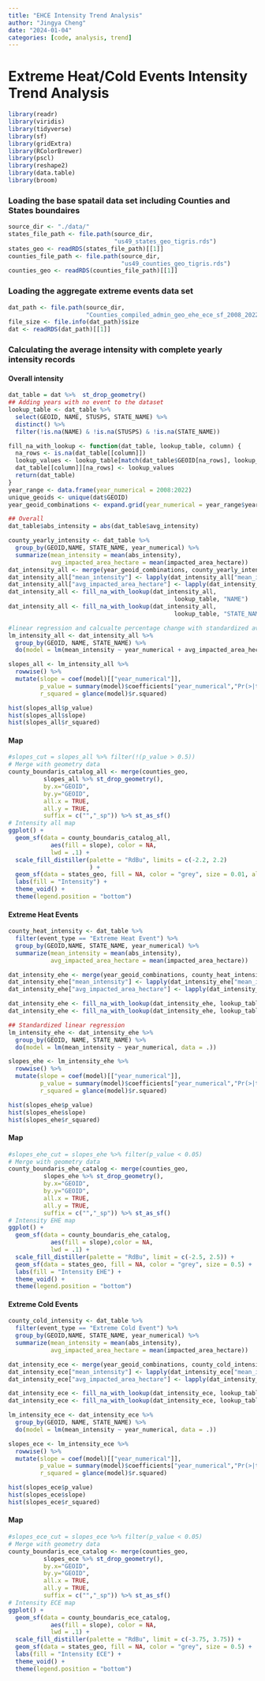 ```yaml
---
title: "EHCE Intensity Trend Analysis"
author: "Jingya Cheng"
date: "2024-01-04"
categories: [code, analysis, trend]
---
```


# Extreme Heat/Cold Events Intensity Trend Analysis

```r
library(readr)
library(viridis)
library(tidyverse)
library(sf)
library(gridExtra)
library(RColorBrewer)
library(pscl)
library(reshape2)
library(data.table)
library(broom)
```

### Loading the base spatail data set including Counties and States boundaires

```r
source_dir <- "./data/"
states_file_path <- file.path(source_dir,
                              "us49_states_geo_tigris.rds")
states_geo <- readRDS(states_file_path)[[1]]
counties_file_path <- file.path(source_dir,
                                "us49_counties_geo_tigris.rds")
counties_geo <- readRDS(counties_file_path)[[1]]
```

### Loading the aggregate extreme events data set

```r
dat_path <- file.path(source_dir,
                      "Counties_compiled_admin_geo_ehe_ece_sf_2008_2022.rds")
file_size <- file.info(dat_path)$size
dat <- readRDS(dat_path)[[1]]
```

### Calculating the average intensity with complete yearly intensity records

#### Overall intensity

```r
dat_table = dat %>%  st_drop_geometry()
## Adding years with no event to the dataset 
lookup_table <- dat_table %>%
  select(GEOID, NAME, STUSPS, STATE_NAME) %>%
  distinct() %>%
  filter(!is.na(NAME) & !is.na(STUSPS) & !is.na(STATE_NAME))

fill_na_with_lookup <- function(dat_table, lookup_table, column) {
  na_rows <- is.na(dat_table[[column]])
  lookup_values <- lookup_table[match(dat_table$GEOID[na_rows], lookup_table$GEOID), column]
  dat_table[[column]][na_rows] <- lookup_values
  return(dat_table)
}
year_range <- data.frame(year_numerical = 2008:2022)
unique_geoids <- unique(dat$GEOID)
year_geoid_combinations <- expand.grid(year_numerical = year_range$year_numerical, GEOID = unique_geoids)

## Overall
dat_table$abs_intensity = abs(dat_table$avg_intensity)

county_yearly_intensity <- dat_table %>%
  group_by(GEOID,NAME, STATE_NAME, year_numerical) %>%
  summarize(mean_intensity = mean(abs_intensity),
            avg_impacted_area_hectare = mean(impacted_area_hectare))
dat_intensity_all <- merge(year_geoid_combinations, county_yearly_intensity, by = c("year_numerical", "GEOID"), all = TRUE)
dat_intensity_all["mean_intensity"] <- lapply(dat_intensity_all["mean_intensity"], function(x) ifelse(is.na(x), 0, x))
dat_intensity_all["avg_impacted_area_hectare"] <- lapply(dat_intensity_all["avg_impacted_area_hectare"], function(x) ifelse(is.na(x), 0, x))
dat_intensity_all <- fill_na_with_lookup(dat_intensity_all, 
                                               lookup_table, "NAME")
dat_intensity_all <- fill_na_with_lookup(dat_intensity_all, 
                                               lookup_table, "STATE_NAME")

#linear regression and calcualte percentage change with standardized average intensity 
lm_intensity_all <- dat_intensity_all %>%
  group_by(GEOID, NAME, STATE_NAME) %>%
  do(model = lm(mean_intensity ~ year_numerical + avg_impacted_area_hectare, data = .))

slopes_all <- lm_intensity_all %>%
  rowwise() %>%
  mutate(slope = coef(model)[["year_numerical"]],
         p_value = summary(model)$coefficients["year_numerical","Pr(>|t|)"],
         r_squared = glance(model)$r.squared)

```

```r
hist(slopes_all$p_value)
hist(slopes_all$slope)
hist(slopes_all$r_squared)
```

#### Map

```r
#slopes_cut = slopes_all %>% filter(!(p_value > 0.5))
# Merge with geometry data
county_boundaris_catalog_all <- merge(counties_geo,
          slopes_all %>% st_drop_geometry(),
          by.x="GEOID",
          by.y="GEOID",
          all.x = TRUE,
          all.y = TRUE,
          suffix = c("","_sp")) %>% st_as_sf() 
# Intensity all map
ggplot() +
  geom_sf(data = county_boundaris_catalog_all,
            aes(fill = slope), color = NA,
            lwd = .1) + 
  scale_fill_distiller(palette = "RdBu", limits = c(-2.2, 2.2)
                       ) +
  geom_sf(data = states_geo, fill = NA, color = "grey", size = 0.01, alpha = 0.2) +
  labs(fill = "Intensity") +
  theme_void() + 
  theme(legend.position = "bottom")
```

#### Extreme Heat Events

```r
county_heat_intensity <- dat_table %>%
  filter(event_type == "Extreme Heat Event") %>%
  group_by(GEOID,NAME, STATE_NAME, year_numerical) %>%
  summarize(mean_intensity = mean(abs_intensity),
            avg_impacted_area_hectare = mean(impacted_area_hectare))

dat_intensity_ehe <- merge(year_geoid_combinations, county_heat_intensity, by = c("year_numerical", "GEOID"), all = TRUE)
dat_intensity_ehe["mean_intensity"] <- lapply(dat_intensity_ehe["mean_intensity"], function(x) ifelse(is.na(x), 0, x))
dat_intensity_ehe["avg_impacted_area_hectare"] <- lapply(dat_intensity_ehe["avg_impacted_area_hectare"], function(x) ifelse(is.na(x), 0, x))

dat_intensity_ehe <- fill_na_with_lookup(dat_intensity_ehe, lookup_table, "NAME")
dat_intensity_ehe <- fill_na_with_lookup(dat_intensity_ehe, lookup_table, "STATE_NAME")

## Standardized linear regression
lm_intensity_ehe <- dat_intensity_ehe %>%
  group_by(GEOID, NAME, STATE_NAME) %>%
  do(model = lm(mean_intensity ~ year_numerical, data = .))

slopes_ehe <- lm_intensity_ehe %>%
  rowwise() %>%
  mutate(slope = coef(model)[["year_numerical"]],
         p_value = summary(model)$coefficients["year_numerical","Pr(>|t|)"],
         r_squared = glance(model)$r.squared)

```

```r
hist(slopes_ehe$p_value)
hist(slopes_ehe$slope)
hist(slopes_ehe$r_squared)
```

#### Map

```r
#slopes_ehe_cut = slopes_ehe %>% filter(p_value < 0.05)
# Merge with geometry data
county_boundaris_ehe_catalog <- merge(counties_geo,
          slopes_ehe %>% st_drop_geometry(),
          by.x="GEOID",
          by.y="GEOID",
          all.x = TRUE,
          all.y = TRUE,
          suffix = c("","_sp")) %>% st_as_sf() 
# Intensity EHE map
ggplot() +
  geom_sf(data = county_boundaris_ehe_catalog,
            aes(fill = slope),color = NA,
            lwd = .1) + 
  scale_fill_distiller(palette = "RdBu", limit = c(-2.5, 2.5)) +
  geom_sf(data = states_geo, fill = NA, color = "grey", size = 0.5) +
  labs(fill = "Intensity EHE") +
  theme_void() + 
  theme(legend.position = "bottom")
```

#### Extreme Cold Events

```r
county_cold_intensity <- dat_table %>%
  filter(event_type == "Extreme Cold Event") %>%
  group_by(GEOID,NAME, STATE_NAME, year_numerical) %>%
  summarize(mean_intensity = mean(abs_intensity),
            avg_impacted_area_hectare = mean(impacted_area_hectare))

dat_intensity_ece <- merge(year_geoid_combinations, county_cold_intensity, by = c("year_numerical", "GEOID"), all = TRUE)
dat_intensity_ece["mean_intensity"] <- lapply(dat_intensity_ece["mean_intensity"], function(x) ifelse(is.na(x), 0, x))
dat_intensity_ece["avg_impacted_area_hectare"] <- lapply(dat_intensity_ece["avg_impacted_area_hectare"], function(x) ifelse(is.na(x), 0, x))

dat_intensity_ece <- fill_na_with_lookup(dat_intensity_ece, lookup_table, "NAME")
dat_intensity_ece <- fill_na_with_lookup(dat_intensity_ece, lookup_table, "STATE_NAME")

lm_intensity_ece <- dat_intensity_ece %>%
  group_by(GEOID, NAME, STATE_NAME) %>%
  do(model = lm(mean_intensity ~ year_numerical, data = .))

slopes_ece <- lm_intensity_ece %>%
  rowwise() %>%
  mutate(slope = coef(model)[["year_numerical"]],
         p_value = summary(model)$coefficients["year_numerical","Pr(>|t|)"],
         r_squared = glance(model)$r.squared)

```

```r
hist(slopes_ece$p_value)
hist(slopes_ece$slope)
hist(slopes_ece$r_squared)
```

#### Map

```r
#slopes_ece_cut = slopes_ece %>% filter(p_value < 0.05)
# Merge with geometry data
county_boundaris_ece_catalog <- merge(counties_geo,
          slopes_ece %>% st_drop_geometry(),
          by.x="GEOID",
          by.y="GEOID",
          all.x = TRUE,
          all.y = TRUE,
          suffix = c("","_sp")) %>% st_as_sf() 
# Intensity ECE map
ggplot() +
  geom_sf(data = county_boundaris_ece_catalog,
            aes(fill = slope), color = NA,
            lwd = .1) + 
  scale_fill_distiller(palette = "RdBu", limit = c(-3.75, 3.75)) +
  geom_sf(data = states_geo, fill = NA, color = "grey", size = 0.5) +
  labs(fill = "Intensity ECE") +
  theme_void() + 
  theme(legend.position = "bottom")
```
